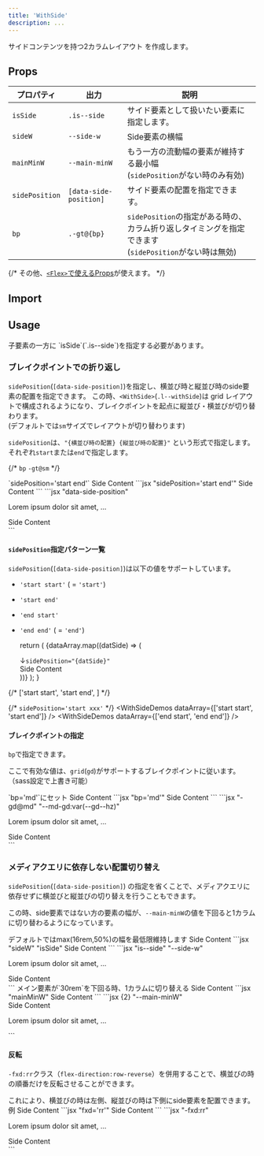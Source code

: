 ```yaml
---
title: 'WithSide'
description: ...
---
```


サイドコンテンツを持つ2カラムレイアウト を作成します。


## Props

| プロパティ | 出力 | 説明 |
|---|---|---|
| `isSide` | <PropBadge type="class">`.is--side`</PropBadge> | サイド要素として扱いたい要素に指定します。 |
| `sideW` | <PropBadge type="cssvar">`--side-w`</PropBadge> | Side要素の横幅 |
| `mainMinW` | <PropBadge type="cssvar">`--main-minW`</PropBadge>| もう一方の流動幅の要素が維持する最小幅<br/> (`sidePosition`がない時のみ有効) |
| `sidePosition` | <PropBadge type="attr">`[data-side-position]`</PropBadge> | サイド要素の配置を指定できます。 |
| `bp`| <PropBadge type="class">`.-gt@{bp}`</PropBadge> | `sidePosition`の指定がある時の、カラム折り返しタイミングを指定できます<br/> (`sidePosition`がない時は無効) |

{/* その他、[`<Flex>`で使えるProps](/ja/components/flex#props)が使えます。 */}


## Import

<ImportPackage component='WithSide' />


## Usage

<Callout type="point">
子要素の一方に `isSide`(`.is--side`)を指定する必要があります。
</Callout>

### ブレイクポイントでの折り返し

`sidePosition`(`[data-side-position]`)を指定し、横並び時と縦並び時のside要素の配置を指定できます。
この時、`<WithSide>`(`.l--withSide`)は grid レイアウトで構成されるようになり、ブレイクポイントを起点に縦並び・横並びが切り替わります。  
(デフォルトでは`sm`サイズでレイアウトが切り替わります)

`sidePosition`は、`"{横並び時の配置} {縦並び時の配置}"` という形式で指定します。  
それぞれ`start`または`end`で指定します。

{/* `bp` `-gt@sm` */}

<Preview>
	<PreviewTitle>`sidePosition='start end'`</PreviewTitle>
	<PreviewArea resize p='30'>
		<WithSide sidePosition='start end' sideW='10rem' g='30'>
			<Box>
				<Dummy />
			</Box>
			<Box isSide bgc='blue:20%'>Side Content</Box>
		</WithSide>
	</PreviewArea>
	<PreviewCode slot='tab' label='JSX'>
		```jsx "sidePosition='start end'"
		<WithSide sidePosition='start end' sideW='10rem' g='30'>
			<Box>
				<Dummy />
			</Box>
			<Box isSide>Side Content</Box>
		</WithSide>
		```
	</PreviewCode>
	<PreviewCode slot='tab' label='HTML'>
		```jsx "data-side-position"
		<div class="l--withSide -g:30" data-side-position="start end" style="--side-w:10rem;">
			<div class="l--box">
				<p>Lorem ipsum dolor sit amet, ...</p>
			</div>
			<div class="l--box is--side">Side Content</div>
		</div>
		```
	</PreviewCode>
</Preview>


#### `sidePosition`指定パターン一覧

`sidePosition`(`[data-side-position]`)は以下の値をサポートしています。

- `'start start'` ( = `'start'`)
- `'start end'`
- `'end start'`
- `'end end'` ( = `'end'`)

	return (
		<Preview>
		<PreviewArea resize p='30' isFlow='l'>
			{dataArray.map((datSide) => (
				<div key={datSide}>
						<div>↓<code>sidePosition="{datSide}"</code></div>
						<WithSide sidePosition={datSide} sideW='10rem' g='20' mbs='20'>
							<Box>
								<Dummy />
							</Box>
							<Box isSide bgc='blue:20%'>Side Content</Box>
						</WithSide>
				</div>
			))}
			</PreviewArea>
		</Preview>
	);
}

{/* ['start start', 'start end', ] */}

{/* <PreviewTitle>`sidePosition='start xxx'`</PreviewTitle> */}
<WithSideDemos dataArray={['start start', 'start end']} />
<WithSideDemos dataArray={['end start', 'end end']} />


#### ブレイクポイントの指定

`bp`で指定できます。

ここで有効な値は、`grid`(`gd`)がサポートするブレイクポイントに従います。（sass設定で上書き可能）


<Preview>
	<PreviewTitle>`bp='md'`にセット</PreviewTitle>
	<PreviewArea resize p='30'>
		<WithSide sidePosition='end' bp='md' sideW='10rem' g='30'>
			<Box>
				<Dummy />
			</Box>
			<Box isSide bgc='blue:20%'>Side Content</Box>
		</WithSide>
	</PreviewArea>
	<PreviewCode slot='tab' label='JSX'>
		```jsx "bp='md'"
		<WithSide sidePosition='end' bp='md' sideW='10rem' g='30'>
			<Box>
				<Dummy />
			</Box>
			<Box isSide>Side Content</Box>
		</WithSide>
		```
	</PreviewCode>
	<PreviewCode slot='tab' label='HTML'>
	```jsx "-gd@md" "--md-gd:var(--gd--hz)"
		<div class="l--withSide -gd@md -g:30" data-side-position="end" style="--side-w:10rem;--md-gd:var(--gd--hz)">
			<div class="l--box">
				<p>Lorem ipsum dolor sit amet, ...</p>
			</div>
			<div class="l--box is--side">Side Content</div>
		</div>
		```
	</PreviewCode>
</Preview>



### メディアクエリに依存しない配置切り替え

`sidePosition`(`[data-side-position]`) の指定を省くことで、メディアクエリに依存せずに横並びと縦並びの切り替えを行うこともできます。

この時、side要素ではない方の要素の幅が、`--main-minW`の値を下回ると1カラムに切り替わるようになっています。


<Preview>
	<PreviewTitle>
		デフォルトではmax(16rem,50%)の幅を最低限維持します
	</PreviewTitle>
	<PreviewArea resize p='30'>
		<WithSide sideW='10rem' g='30' >
			<Box>
				<Dummy />
			</Box>
			<Box isSide bgc='blue:20%'>Side Content</Box>
		</WithSide>
	</PreviewArea>
	<PreviewCode slot='tab' label='JSX'>
		```jsx "sideW" "isSide"
		<WithSide sideW='10rem' g='30'>
			<Box>
				<Dummy />
			</Box>
			<Box isSide>Side Content</Box>
		</WithSide>
		```
	</PreviewCode>
	<PreviewCode slot='tab' label='HTML'>
		```jsx "is--side" "--side-w"
		<div class="l--withSide -g:30" style="--side-w:10rem;">
			<div class="l--box">
				<p>Lorem ipsum dolor sit amet, ...</p>
			</div>
			<div class="l--box is--side">Side Content</div>
		</div>
		```
	</PreviewCode>
</Preview>


<Preview>
	<PreviewTitle>
		メイン要素が`30rem`を下回る時、1カラムに切り替える
	</PreviewTitle>
	<PreviewArea resize p='30'>
		<WithSide sideW='10rem' mainMinW='30rem' g='30'>
			<Box isSide bgc='blue:20%'>Side Content</Box>
			<Box>
				<Dummy />
			</Box>
		</WithSide>
	</PreviewArea>
	<PreviewCode slot='tab' label='React'>
		```jsx "mainMinW"
		<WithSide sideW='10rem' mainMinW='30rem' g='30'>
			<Box isSide>Side Content</Box>
			<Box>
				<Dummy />
			</Box>
		</WithSide>
		```
	</PreviewCode>
	<PreviewCode slot='tab' label='HTML'>
		```jsx {2} "--main-minW"
		<div class="l--withSide -g:30" style="--side-w:10rem;--main-minW:30rem">
			<div class="l--box is--side">Side Content</div>
			<div class="l--box">
				<p>Lorem ipsum dolor sit amet, ...</p>
			</div>
		</div>
		```
	</PreviewCode>
</Preview>


#### 反転

`-fxd:rr`クラス（`flex-direction:row-reverse`）を併用することで、横並びの時の順番だけを反転させることができます。

<Callout type="point">
これにより、横並びの時は左側、縦並びの時は下側にside要素を配置できます。
</Callout>

<Preview>
	<PreviewTitle>例</PreviewTitle>
	<PreviewArea resize p='30'>
		<WithSide fxd='rr' sideW='10rem' g='30' >
			<Box>
				<Dummy />
			</Box>
			<Box isSide bgc='blue:20%'>Side Content</Box>
		</WithSide>
	</PreviewArea>
	<PreviewCode slot='tab' label='JSX'>
		```jsx "fxd='rr'"
		<WithSide fxd='rr' sideW='10rem' g='30'>
			<Box>
				<Dummy />
			</Box>
			<Box isSide>Side Content</Box>
		</WithSide>
		```
	</PreviewCode>
	<PreviewCode slot='tab' label='HTML'>
		```jsx "-fxd:rr"
		<div class="l--withSide -fxd:rr -g:30" style="--side-w:10rem;">
			<div class="l--box">
				<p>Lorem ipsum dolor sit amet, ...</p>
			</div>
			<div class="l--box is--side">Side Content</div>
		</div>
		```
	</PreviewCode>
</Preview>
